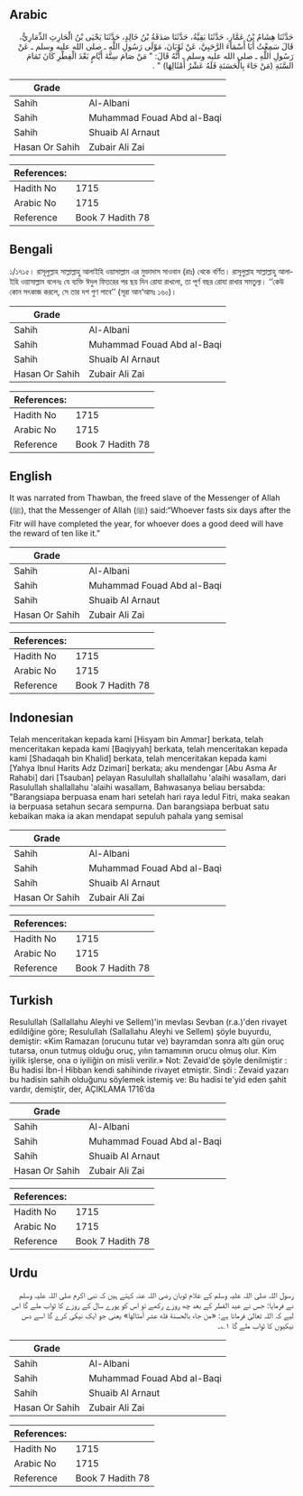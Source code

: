 ## Arabic


<div dir="rtl" lang="ar" style={{fontSize:'larger',backgroundColor:'#f8f9fa',padding:20}}>
حَدَّثَنَا هِشَامُ بْنُ عَمَّارٍ، حَدَّثَنَا بَقِيَّةُ، حَدَّثَنَا صَدَقَةُ بْنُ خَالِدٍ، حَدَّثَنَا يَحْيَى بْنُ الْحَارِثِ الذِّمَارِيُّ، قَالَ سَمِعْتُ أَبَا أَسْمَاءَ الرَّحَبِيَّ، عَنْ ثَوْبَانَ، مَوْلَى رَسُولِ اللَّهِ ـ صلى الله عليه وسلم ـ عَنْ رَسُولِ اللَّهِ ـ صلى الله عليه وسلم ـ أَنَّهُ قَالَ: ‏"‏ مَنْ صَامَ سِتَّةَ أَيَّامٍ بَعْدَ الْفِطْرِ كَانَ تَمَامَ السَّنَةِ ‏(مَنْ جَاءَ بِالْحَسَنَةِ فَلَهُ عَشْرُ أَمْثَالِهَا)‏ ‏"‏ ‏.‏
</div>
<div style={{backgroundColor:'#f8f9fa',padding:20, marginBottom: 10}}><table> <thead> <tr> <th>Grade</th> <th></th> </tr> </thead> <tbody> <tr><td>Sahih</td><td>Al-Albani</td></tr><tr><td>Sahih</td><td>Muhammad Fouad Abd al-Baqi</td></tr><tr><td>Sahih</td><td>Shuaib Al Arnaut</td></tr><tr><td>Hasan Or Sahih</td><td>Zubair Ali Zai</td></tr></tbody></table><table> <thead> <tr> <th>References:</th> <th></th> </tr> </thead> <tbody><tr><td>Hadith No</td><td>1715</td></tr><tr><td>Arabic No</td><td>1715</td></tr><tr><td>Reference</td><td>Book 7 Hadith 78</td></tr></tbody></table></div>

## Bengali


<div dir="ltr" lang="bn" style={{fontSize:'larger',backgroundColor:'#f8f9fa',padding:20}}>
১/১৭১৫। রাসূলুল্লাহ সাল্লাল্লাহু আলাইহি ওয়াসাল্লাম এর মুক্তাদাস সাওবান (রাঃ) থেকে বর্ণিত। রাসূলুল্লাহ সাল্লাল্লাহু আলাইহি ওয়াসাল্লাম বলেনঃ যে ব্যক্তি ঈদুল ফিতরের পর ছয় দিন রোযা রাখলো, তা পূর্ণ বছর রোযা রাখার সমতুল্য। ‘‘কেউ কোন সৎকাজ করলে, সে তার দশ গুণ পাবে’’ (সূরা আন‘আমঃ ১৬০)।
</div>
<div style={{backgroundColor:'#f8f9fa',padding:20, marginBottom: 10}}><table> <thead> <tr> <th>Grade</th> <th></th> </tr> </thead> <tbody> <tr><td>Sahih</td><td>Al-Albani</td></tr><tr><td>Sahih</td><td>Muhammad Fouad Abd al-Baqi</td></tr><tr><td>Sahih</td><td>Shuaib Al Arnaut</td></tr><tr><td>Hasan Or Sahih</td><td>Zubair Ali Zai</td></tr></tbody></table><table> <thead> <tr> <th>References:</th> <th></th> </tr> </thead> <tbody><tr><td>Hadith No</td><td>1715</td></tr><tr><td>Arabic No</td><td>1715</td></tr><tr><td>Reference</td><td>Book 7 Hadith 78</td></tr></tbody></table></div>

## English


<div dir="ltr" lang="en" style={{fontSize:'larger',backgroundColor:'#f8f9fa',padding:20}}>
It was narrated from Thawban, the freed slave of the Messenger of Allah (ﷺ), that the Messenger of Allah (ﷺ) said:“Whoever fasts six days after the Fitr will have completed the year, for whoever does a good deed will have the reward of ten like it.”
</div>
<div style={{backgroundColor:'#f8f9fa',padding:20, marginBottom: 10}}><table> <thead> <tr> <th>Grade</th> <th></th> </tr> </thead> <tbody> <tr><td>Sahih</td><td>Al-Albani</td></tr><tr><td>Sahih</td><td>Muhammad Fouad Abd al-Baqi</td></tr><tr><td>Sahih</td><td>Shuaib Al Arnaut</td></tr><tr><td>Hasan Or Sahih</td><td>Zubair Ali Zai</td></tr></tbody></table><table> <thead> <tr> <th>References:</th> <th></th> </tr> </thead> <tbody><tr><td>Hadith No</td><td>1715</td></tr><tr><td>Arabic No</td><td>1715</td></tr><tr><td>Reference</td><td>Book 7 Hadith 78</td></tr></tbody></table></div>

## Indonesian


<div dir="ltr" lang="id" style={{fontSize:'larger',backgroundColor:'#f8f9fa',padding:20}}>
Telah menceritakan kepada kami [Hisyam bin Ammar] berkata, telah menceritakan kepada kami [Baqiyyah] berkata, telah menceritakan kepada kami [Shadaqah bin Khalid] berkata, telah menceritakan kepada kami [Yahya Ibnul Harits Adz Dzimari] berkata; aku mendengar [Abu Asma Ar Rahabi] dari [Tsauban] pelayan Rasulullah shallallahu 'alaihi wasallam, dari Rasulullah shallallahu 'alaihi wasallam, Bahwasanya beliau bersabda: "Barangsiapa berpuasa enam hari setelah hari raya Iedul Fitri, maka seakan ia berpuasa setahun secara sempurna. Dan barangsiapa berbuat satu kebaikan maka ia akan mendapat sepuluh pahala yang semisal
</div>
<div style={{backgroundColor:'#f8f9fa',padding:20, marginBottom: 10}}><table> <thead> <tr> <th>Grade</th> <th></th> </tr> </thead> <tbody> <tr><td>Sahih</td><td>Al-Albani</td></tr><tr><td>Sahih</td><td>Muhammad Fouad Abd al-Baqi</td></tr><tr><td>Sahih</td><td>Shuaib Al Arnaut</td></tr><tr><td>Hasan Or Sahih</td><td>Zubair Ali Zai</td></tr></tbody></table><table> <thead> <tr> <th>References:</th> <th></th> </tr> </thead> <tbody><tr><td>Hadith No</td><td>1715</td></tr><tr><td>Arabic No</td><td>1715</td></tr><tr><td>Reference</td><td>Book 7 Hadith 78</td></tr></tbody></table></div>

## Turkish


<div dir="ltr" lang="tr" style={{fontSize:'larger',backgroundColor:'#f8f9fa',padding:20}}>
Resulullah (Sallallahu Aleyhi ve Sellem)'in mevlası Sevban (r.a.)'den rivayet edildiğine göre; Resulullah (Sallallahu Aleyhi ve Sellem) şöyle buyurdu, demiştir: «Kim Ramazan (orucunu tutar ve) bayramdan sonra altı gün oruç tutarsa, onun tutmuş olduğu oruç, yılın tamamının orucu olmuş olur. Kim iyilik işlerse, ona o iyiliğin on misli verilir.» Not: Zevaid'de şöyle denilmiştir : Bu hadisi İbn-İ Hibban kendi sahihinde rivayet etmiştir. Sindi : Zevaid yazarı bu hadisin sahih olduğunu söylemek istemiş ve: Bu hadisi te'yid eden şahit vardır, demiştir, der, AÇIKLAMA 1716’da
</div>
<div style={{backgroundColor:'#f8f9fa',padding:20, marginBottom: 10}}><table> <thead> <tr> <th>Grade</th> <th></th> </tr> </thead> <tbody> <tr><td>Sahih</td><td>Al-Albani</td></tr><tr><td>Sahih</td><td>Muhammad Fouad Abd al-Baqi</td></tr><tr><td>Sahih</td><td>Shuaib Al Arnaut</td></tr><tr><td>Hasan Or Sahih</td><td>Zubair Ali Zai</td></tr></tbody></table><table> <thead> <tr> <th>References:</th> <th></th> </tr> </thead> <tbody><tr><td>Hadith No</td><td>1715</td></tr><tr><td>Arabic No</td><td>1715</td></tr><tr><td>Reference</td><td>Book 7 Hadith 78</td></tr></tbody></table></div>

## Urdu


<div dir="rtl" lang="ur" style={{fontSize:'larger',backgroundColor:'#f8f9fa',padding:20}}>
رسول اللہ صلی اللہ علیہ وسلم کے غلام ثوبان رضی اللہ عنہ کہتے ہیں کہ نبی اکرم صلی اللہ علیہ وسلم نے فرمایا: جس نے عید الفطر کے بعد چھ روزے رکھے تو اس کو پورے سال کے روزے کا ثواب ملے گا اس لیے کہ اللہ تعالیٰ فرماتا ہے: «من جاء بالحسنة فله عشر أمثالها» یعنی جو ایک نیکی کرے گا اسے دس نیکیوں کا ثواب ملے گا ۱؎۔
</div>
<div style={{backgroundColor:'#f8f9fa',padding:20, marginBottom: 10}}><table> <thead> <tr> <th>Grade</th> <th></th> </tr> </thead> <tbody> <tr><td>Sahih</td><td>Al-Albani</td></tr><tr><td>Sahih</td><td>Muhammad Fouad Abd al-Baqi</td></tr><tr><td>Sahih</td><td>Shuaib Al Arnaut</td></tr><tr><td>Hasan Or Sahih</td><td>Zubair Ali Zai</td></tr></tbody></table><table> <thead> <tr> <th>References:</th> <th></th> </tr> </thead> <tbody><tr><td>Hadith No</td><td>1715</td></tr><tr><td>Arabic No</td><td>1715</td></tr><tr><td>Reference</td><td>Book 7 Hadith 78</td></tr></tbody></table></div>
